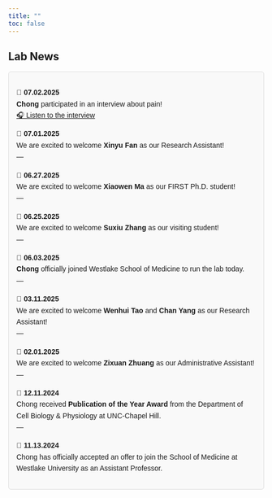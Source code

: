 ```yaml
---
title: ""
toc: false
---
```


```{=html}
<style>
  footer {
    position: fixed;
    bottom: -50px;
    left: 0;
    width: 100%; /* Ensure the footer spans the entire page */
    background-color: black;
    text-align: left;
    padding: 10px 0;
    color: white;
    font-size: 14px;
    border-top: 1px solid rgba(0, 0, 0, 0.1);
    transition: transform 0.5s ease-in-out;
  }

  body {
    margin: 0; /* Remove any default margin that might interfere */
  }

  footer.show {
    transform: translateY(-50px); /* Bring footer into view */
  }
</style>
```

```{=html}
<script>
  document.addEventListener("scroll", function () {
    const footer = document.querySelector("footer");
    const scrollHeight = document.documentElement.scrollHeight;
    const scrollPosition = window.innerHeight + window.scrollY;

    // Check if the user has scrolled to the bottom
    if (scrollPosition >= scrollHeight) {
      footer.classList.add("show");
    } else {
      footer.classList.remove("show");
    }
  });
</script>
```

<footer>Chen Lab \| Westlake © 2025 Hangzhou, Zhejiang Province, China</footer>

## Lab News

:::: {style="font-family: Arial, sans-serif; line-height: 1.6;"}
::: {style="border: 1px solid #ddd; padding: 15px; border-radius: 5px; background-color: #f9f9f9; margin-bottom: 10px;"}
**📅 07.02.2025**\
**Chong** participated in an interview about pain!\
[🎧 Listen to the interview](https://www.xiaoyuzhoufm.com/episode/6867a1ef93fd2d72b8867edc?s=eyJ1IjogIjYwMWMxNWIzZTBmNWU3MjNiYmEwZDI3YiJ9)

**📅 07.01.2025**\
We are excited to welcome **Xinyu Fan** as our Research Assistant! <br> <!-- Adds a safe blank line --> ---

**📅 06.27.2025**\
We are excited to welcome **Xiaowen Ma** as our FIRST Ph.D. student! <br> <!-- Adds a safe blank line --> ---

**📅 06.25.2025**\
We are excited to welcome **Suxiu Zhang** as our visiting student! <br> <!-- Adds a safe blank line --> ---

**📅 06.03.2025**\
**Chong** officially joined Westlake School of Medicine to run the lab today. <br> <!-- Adds a safe blank line --> ---

**📅 03.11.2025**\
We are excited to welcome **Wenhui Tao** and **Chan Yang** as our Research Assistant! <br> <!-- Adds a safe blank line --> ---

**📅 02.01.2025**\
We are excited to welcome **Zixuan Zhuang** as our Administrative Assistant! <br> <!-- Adds a safe blank line --> ---

**📅 12.11.2024**\
Chong received **Publication of the Year Award** from the Department of Cell Biology & Physiology at UNC-Chapel Hill. <br> ---

**📅 11.13.2024**\
Chong has officially accepted an offer to join the School of Medicine at Westlake University as an Assistant Professor.
:::
::::
